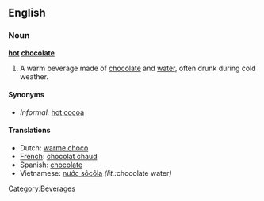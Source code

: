 ==English==

===Noun===
'''[[hot]] [[chocolate]]'''

# A warm beverage made of [[chocolate]] and [[water]], often drunk during cold weather.

====Synonyms====
*''Informal.'' [[hot cocoa]]

====Translations====
*Dutch: [[warme choco]]
*[[w:French language|French]]: [[chocolat chaud]] {{m}}
*Spanish: [[chocolate]]
*Vietnamese: [[nước sôcôla]] ''(lit.: ''chocolate water'')''

[[Category:Beverages]]